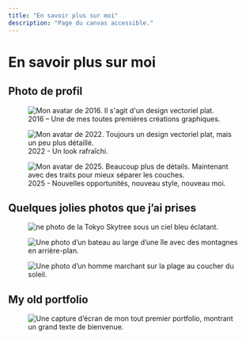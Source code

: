 ```yaml
---
title: "En savoir plus sur moi"
description: "Page du canvas accessible."
---
```


# En savoir plus sur moi

## Photo de profil

<figure>
  <img
    src="https://5q44w9bzpv.ufs.sh/f/vqzvWuhpJmwXliqVsBCbbFRm7wShzYQZJ4WeOX8q02spPHKE"
    alt="Mon avatar de 2016. Il s'agit d'un design vectoriel plat."
  />
  <figcaption>
    2016 – Une de mes toutes premières créations graphiques.
  </figcaption>
</figure>

<figure>
  <img
    src="https://5q44w9bzpv.ufs.sh/f/vqzvWuhpJmwX1wRGlfIRHdtW9MuSenZ7CN360Bwy8IpQijUb"
    alt="Mon avatar de 2022. Toujours un design vectoriel plat, mais un peu plus détaillé."
  />
  <figcaption>2022 - Un look rafraîchi.</figcaption>
</figure>

<figure>
  <img
    src="https://5q44w9bzpv.ufs.sh/f/vqzvWuhpJmwXcbArxXFWPh3xNZjmzVMS5t9QDGin0YqvX2lw"
    alt="Mon avatar de 2025. Beaucoup plus de détails. Maintenant avec des traits pour mieux séparer les couches."
  />
  <figcaption>
    2025 - Nouvelles opportunités, nouveau style, nouveau moi.
  </figcaption>
</figure>

## Quelques jolies photos que j’ai prises

<figure>
  <img
    src="https://5q44w9bzpv.ufs.sh/f/vqzvWuhpJmwX2zP6Isjab2JnoGdL156AWIvsmt0jQPpKyFz8"
    alt="ne photo de la Tokyo Skytree sous un ciel bleu éclatant."
  />
</figure>

<figure>
  <img
    src="https://5q44w9bzpv.ufs.sh/f/vqzvWuhpJmwXHSk6BSAi8sevGcB4FyxCY9AX7lOpHVJzWb6f"
    alt="Une photo d’un bateau au large d’une île avec des montagnes en arrière-plan."
  />
</figure>

<figure>
  <img
    src="https://5q44w9bzpv.ufs.sh/f/vqzvWuhpJmwXZOH8OaCSLlRducqbNZgY7F3QVhKp02nC4JrI"
    alt="Une photo d’un homme marchant sur la plage au coucher du soleil."
  />
</figure>

## My old portfolio

<figure>
  <img
    src="https://5q44w9bzpv.ufs.sh/f/vqzvWuhpJmwXvqgwD1hpJmwX8nIfCriaYKcTs17Wdk5eDNt6"
    alt="Une capture d’écran de mon tout premier portfolio, montrant un grand texte de bienvenue."
  />
</figure>
